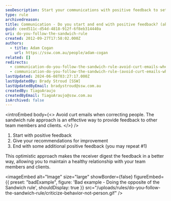 ```yaml
---
seoDescription: Start your communications with positive feedback to set a constructive tone and maintain healthy relationships.
type: rule
archivedreason:
title: Communication - Do you start and end with positive feedback? (aka The 'Sandwich' rule)
guid: ceed511c-d54d-4818-912f-6f8eb314440a
uri: do-you-follow-the-sandwich-rule
created: 2012-09-27T17:58:02.000Z
authors:
  - title: Adam Cogan
    url: https://ssw.com.au/people/adam-cogan
related: []
redirects:
  - communication-do-you-follow-the-sandwich-rule-avoid-curt-emails-when-correcting-people
  - communication-do-you-follow-the-sandwich-rule-(avoid-curt-emails-when-correcting-people)
lastUpdated: 2024-06-08T03:27:17.000Z
lastUpdatedBy: Brady Stroud [SSW]
lastUpdatedByEmail: bradystroud@ssw.com.au
createdBy: TiagoAraujo
createdByEmail: TiagoAraujo@ssw.com.au
isArchived: false
---
```


<introEmbed
  body={<>
Avoid curt emails when correcting people. The sandwich rule approach is an effective way to provide feedback to other team members and clients.
  </>}
/>
1. Start with positive feedback
2. Give your recommendations for improvement
3. End with some additional positive feedback (you may repeat #1)

This optimistic approach makes the receiver digest the feedback in a better way, allowing you to maintain a healthy relationship with your team members and clients.

<imageEmbed
  alt="Image"
  size="large"
  showBorder={false}
  figureEmbed={{
    preset: "badExample",
    figure: 'Bad example - Doing the opposite of the Sandwich rule',
    shouldDisplay: true
  }}
  src="/uploads/rules/do-you-follow-the-sandwich-rule/criticize-behavior-not-person.gif"
/>
